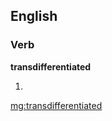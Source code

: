 ==English==

===Verb===
'''transdifferentiated'''

# {{past of|[[transdifferentiate]]}}

[[mg:transdifferentiated]]